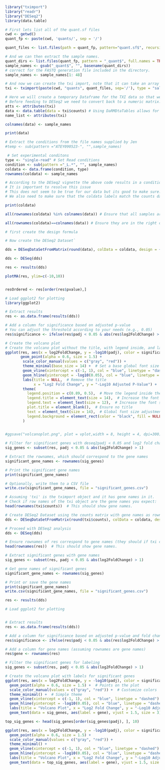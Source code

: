 ```r
library("tximport")
library("readr")
library("DESeq2")
library(data.table)
```

```r
# First lets list all of the quant.sf files
cwd <- getwd()
quant_fp <- paste(cwd, 'quants/', sep = '/')

quant_files <- list.files(path = quant_fp, pattern="quant.sf$", recursive = TRUE)
```

```r
# And we can then extract the sample names.
quant_dirs <- list.files(quant_fp, pattern = "_quant$", full.names = TRUE)
sample_names <- gsub("_quant$", "", basename(quant_dirs))
# correct for the FASTQ generation file included in the directory.
sample_names <- sample_names[1: 48]
```

```r
# And now we can create the txi import, note that it can take an array of file names.
txi <- tximport(paste(cwd, "quants", quant_files, sep='/'), type = "salmon", txOut = TRUE)
```

```r
# Here we will create a temporary Dataframe for the TXI data so that we can add the sample names as columns.
# Before feeding to DESeq2 we need to convert back to a numeric matrix.
atts <- attributes(txi)
data <- data.table(data = txi$counts) # Using DaRMDtaTables allows for better performance
name_list <- attributes(txi)

colnames(data) <- sample_names
```

```r
print(data)
```

```r
# Extract the conditions from the file names supplied by Jen
#temp <- sub(pattern ="ATEY090523-", "",sample_names)

 # Set experimental conditons
type <- "single-read" # Set Read conditions
condition <- sub(pattern ="_L.*", "", sample_names)
coldata <- data.frame(condition, type)
rownames(coldata) <- sample_names
```

```r
# According to the DESeq2 vignette the above code results in a conditions matrix for which the ordering is not the same as the samples.
# It is important to resolve this issue
# This does not seem to be true for our data but its good to make sure.
# We also need to make sure that the coldata labels match the counts data.

print(coldata)
```

```r
all(rownames(coldata) %in% colnames(data)) # Ensure that all samples are present in both the data and coldata.
```

```r
all(rownames(coldata)==colnames(data)) # Ensure they are in the right order
```

```r
# first create the design formula

# Now create the DESeq2 Dataset`

dds = DESeqDataSetFromMatrix(round(data), colData = coldata, design = ~ condition)


```

```r
dds <- DESeq(dds)
```

```r
res <- results(dds)

```

```r
plotMA(res, ylim=c(-10,10))
```

```r

```

```r
resOrdered <- res[order(res$pvalue),]
```

```r
# Load ggplot2 for plotting
library(ggplot2)

# Extract results
res <- as.data.frame(results(dds))

# Add a column for significance based on adjusted p-value
# You can adjust the threshold according to your needs (e.g., 0.05)
res$significance <- ifelse(res$padj < 0.05 & abs(res$log2FoldChange) > 1, "Significant", "Not Significant")

# Create the volcano plot
# Create the volcano plot without the title, with legend inside, and larger global font size
ggplot(res, aes(x = log2FoldChange, y = -log10(padj), color = significance)) +
       geom_point(alpha = 0.6, size = 1.5) +
        scale_color_manual(values = c("gray", "red")) +
        theme_minimal(base_size = 14) +  # Set a base global font size (adjust as needed)
        geom_vline(xintercept = c(-1, 1), col = "blue", linetype = "dashed") +
        geom_hline(yintercept = -log10(0.05), col = "blue", linetype = "dashed") +
        labs(title = NULL,  # Remove the title
             x = "Log2 Fold Change", y = "-Log10 Adjusted P-Value") +  # Adjust text size for labels  # Adjust the y-axis range # Specify breaks for y-axis ticks
        theme(
          legend.position = c(0.89, 0.5),  # Move the legend inside the plot on the right side
          legend.title = element_text(size = 14),  # Increase the font size of the legend title
          legend.text = element_text(size = 12),  # Increase the font size of the legend text
          plot.title = element_blank(),  # Ensure no title
          text = element_text(size = 14),  # Global font size adjustment for the entire plot
          legend.background = element_rect(color = "black", fill = NULL)  # Add a black border around the legend
        )

  
#ggsave("volcanoplot.png", plot = vplot,width = 8, height = 4, dpi=300)
```


```r
# Filter for significant genes with deseq2padj < 0.05 and log2 fold change > 1 (or any thresholds you prefer)
sig_genes <- subset(res, padj < 0.05 & abs(log2FoldChange) > 1)

# Extract the rownames, which should correspond to the gene names
significant_gene_names <- rownames(sig_genes)

# Print the significant gene names
print(significant_gene_names)

# Optionally, write them to a CSV file
write.csv(significant_gene_names, file = "significant_genes.csv")


```


```r
# Assuming 'txi' is the tximport object and it has gene names in it.
# Check if row names of the txi object are the gene names you expect:
head(rownames(txi$counts))  # This should show gene names.

# Create DESeq2 Dataset using the counts matrix with gene names as rownames.
dds <- DESeqDataSetFromMatrix(round(txi$counts), colData = coldata, design = ~ condition)

# Proceed with DESeq2 analysis
dds <- DESeq(dds)
```


```r
# Ensure rownames of res correspond to gene names (they should if txi contains gene names)
head(rownames(res))  # This should show gene names.

# Extract significant genes with gene names
sig_genes <- subset(res, padj < 0.05 & abs(log2FoldChange) > 1)

# Get gene names of significant genes
significant_gene_names <- rownames(sig_genes)

# Print or save the gene names
print(significant_gene_names)
write.csv(significant_gene_names, file = "significant_genes.csv")
```


```r
res <- results(dds)
```


```r
# Load ggplot2 for plotting


# Extract results
res <- as.data.frame(results(dds))

# Add a column for significance based on adjusted p-value and fold change
res$significance <- ifelse(res$padj < 0.05 & abs(res$log2FoldChange) > 1, "Significant", "Not Significant")

# Add a column for gene names (assuming rownames are gene names)
res$gene <- rownames(res)

# Filter the significant genes for labeling
sig_genes <- subset(res, padj < 0.05 & abs(log2FoldChange) > 1)

# Create the volcano plot with labels for significant genes
ggplot(res, aes(x = log2FoldChange, y = -log10(padj), color = significance)) +
  geom_point(alpha = 0.6, size = 1.5) +  # Points on the plot
  scale_color_manual(values = c("gray", "red")) +  # Customize colors
  theme_minimal() +  # Simple theme
  geom_vline(xintercept = c(-1, 1), col = "blue", linetype = "dashed") +  # Fold change cutoffs
  geom_hline(yintercept = -log10(0.05), col = "blue", linetype = "dashed") +  # p-value cutoff
  labs(title = "Volcano Plot", x = "Log2 Fold Change", y = "-Log10 Adjusted P-Value") +  # Labels
  geom_text(data = sig_genes, aes(label = gene), vjust = 1.5, size = 3)  # Add gene name labels to significant points

```
```r
top_sig_genes <- head(sig_genes[order(sig_genes$padj), ], 10)

ggplot(res, aes(x = log2FoldChange, y = -log10(padj), color = significance)) +
  geom_point(alpha = 0.6, size = 1.5) +
  scale_color_manual(values = c("gray", "red")) +
  theme_minimal() +
  geom_vline(xintercept = c(-1, 1), col = "blue", linetype = "dashed") +
  geom_hline(yintercept = -log10(0.05), col = "blue", linetype = "dashed") +
  labs(title = "Volcano Plot", x = "Log2 Fold Change", y = "-Log10 Adjusted P-Value") +
  geom_text(data = top_sig_genes, aes(label = gene), vjust = 1.5, size = 2)

```
